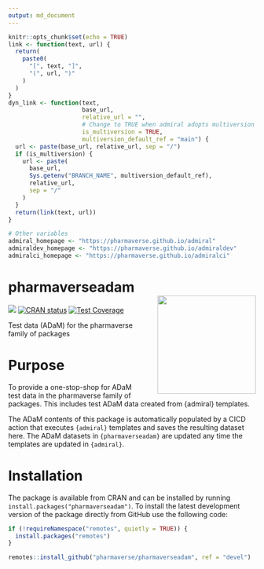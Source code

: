 ```yaml
---
output: md_document
---
```


```r
knitr::opts_chunk$set(echo = TRUE)
link <- function(text, url) {
  return(
    paste0(
      "[", text, "]",
      "(", url, ")"
    )
  )
}
dyn_link <- function(text,
                     base_url,
                     relative_url = "",
                     # Change to TRUE when admiral adopts multiversion docs
                     is_multiversion = TRUE,
                     multiversion_default_ref = "main") {
  url <- paste(base_url, relative_url, sep = "/")
  if (is_multiversion) {
    url <- paste(
      base_url,
      Sys.getenv("BRANCH_NAME", multiversion_default_ref),
      relative_url,
      sep = "/"
    )
  }
  return(link(text, url))
}

# Other variables
admiral_homepage <- "https://pharmaverse.github.io/admiral"
admiraldev_homepage <- "https://pharmaverse.github.io/admiraldev"
admiralci_homepage <- "https://pharmaverse.github.io/admiralci"
```

<!-- Please do not edit the README.md file as it is auto-generated after PR merges. Only edit the README.Rmd file -->
<!-- The purpose of this is to enable dynamic links using dyn_link function above to access devel/main admiral homepage respectively -->
<!-- To test this in your feature branch use code: rmarkdown::render("README.Rmd", output_format ="md_document") -->

# pharmaverseadam <img src="man/figures/logo.png" align="right" width="200" style="margin-left:50px;"/>

<!-- badges: start -->
[<img src="http://pharmaverse.org/shields/admiral.svg">](https://pharmaverse.org)
[![CRAN status](https://www.r-pkg.org/badges/version/admiral)](https://CRAN.R-project.org/package=admiral)
[![Test Coverage](https://raw.githubusercontent.com/pharmaverse/admiraltemplate/badges/main/test-coverage.svg)](https://github.com/pharmaverse/admiraltemplate/actions/workflows/code-coverage.yml)
<!-- badges: end -->

Test data (ADaM) for the pharmaverse family of packages

# Purpose

To provide a one-stop-shop for ADaM test data in the pharmaverse family of packages. This includes test ADaM data created from {admiral} templates. 


The ADaM contents of this package is automatically populated by a CICD action that executes `{admiral}` templates and saves the resulting dataset here. The ADaM datasets in `{pharmaverseadam}` are updated any time the templates are updated in `{admiral}`.

# Installation

The package is available from CRAN and can be installed by running `install.packages("pharmaverseadam")`. To install the latest development version of the package directly from GitHub use the following code:

``` r
if (!requireNamespace("remotes", quietly = TRUE)) {
  install.packages("remotes")
}

remotes::install_github("pharmaverse/pharmaverseadam", ref = "devel")
```
